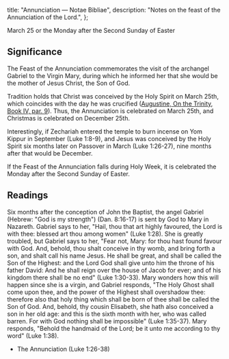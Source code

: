   title: "Annunciation — Notae Bibliae",
  description: "Notes on the feast of the Annunciation of the Lord.",
};

<Initial text="Annunciation" />

March 25 or the Monday after the Second Sunday of Easter

## Significance

The Feast of the Annunciation commemorates the visit of the archangel Gabriel to the Virgin Mary, during which he informed her that she would be the mother of Jesus Christ, the Son of God.

Tradition holds that Christ was conceived by the Holy Spirit on March 25th, which coincides with the day he was crucified ([Augustine, On the Trinity, Book IV, par. 9](https://www.newadvent.org/fathers/130104.htm)). Thus, the Annunciation is celebrated on March 25th, and Christmas is celebrated on December 25th.

Interestingly, if Zechariah entered the temple to burn incense on Yom Kippur in September (Luke 1:8-9), and Jesus was conceived by the Holy Spirit six months later on Passover in March (Luke 1:26-27), nine months after that would be December.

If the Feast of the Annunciation falls during Holy Week, it is celebrated the Monday after the Second Sunday of Easter.

## Readings

Six months after the conception of John the Baptist, the angel Gabriel (Hebrew: "God is my strength") (Dan. 8:16-17) is sent by God to Mary in Nazareth. Gabriel says to her, "Hail, thou that art highly favoured, the Lord is with thee: blessed art thou among women" (Luke 1:28). She is greatly troubled, but Gabriel says to her, "Fear not, Mary: for thou hast found favour with God. And, behold, thou shalt conceive in thy womb, and bring forth a son, and shalt call his name Jesus. He shall be great, and shall be called the Son of the Highest: and the Lord God shall give unto him the throne of his father David: And he shall reign over the house of Jacob for ever; and of his kingdom there shall be no end" (Luke 1:30-33). Mary wonders how this will happen since she is a virgin, and Gabriel responds, "The Holy Ghost shall come upon thee, and the power of the Highest shall overshadow thee: therefore also that holy thing which shall be born of thee shall be called the Son of God. And, behold, thy cousin Elisabeth, she hath also conceived a son in her old age: and this is the sixth month with her, who was called barren. For with God nothing shall be impossible" (Luke 1:35-37). Mary responds, "Behold the handmaid of the Lord; be it unto me according to thy word" (Luke 1:38).

- The Annunciation (Luke 1:26-38)
